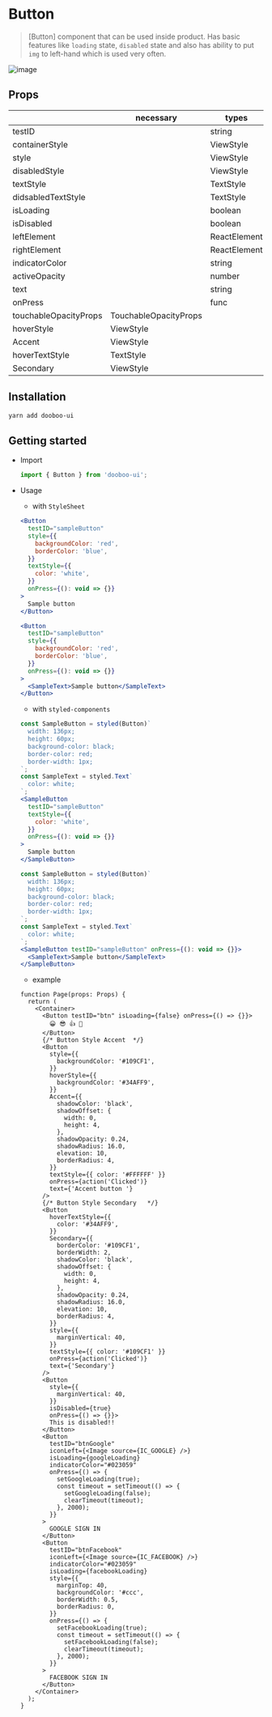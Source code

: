 
<Meta title="Components/Button" />

# Button

> [Button] component that can be used inside product. Has basic features like `loading` state, `disabled` state and also has ability to put `img` to left-hand which is used very often.

![image](https://user-images.githubusercontent.com/34743425/87122708-6a3b4500-c2c0-11ea-985c-a77a1fa90e8d.png)

## Props

|                       | necessary             | types        | default   |
| --------------------- | --------------------- | ------------ | --------- |
| testID                |                       | string       |           |
| containerStyle        |                       | ViewStyle    |           |
| style                 |                       | ViewStyle    |           |
| disabledStyle         |                       | ViewStyle    |           |
| textStyle             |                       | TextStyle    |           |
| didsabledTextStyle    |                       | TextStyle    |           |
| isLoading             |                       | boolean      |           |
| isDisabled            |                       | boolean      |           |
| leftElement           |                       | ReactElement |           |
| rightElement          |                       | ReactElement |           |
| indicatorColor        |                       | string       | '#ffffff' |
| activeOpacity         |                       | number       | 0.5       |
| text                  |                       | string       |           |
| onPress               |                       | func         |           |
| touchableOpacityProps | TouchableOpacityProps |              |
| hoverStyle            | ViewStyle             |              |
| Accent                | ViewStyle             |              |
| hoverTextStyle        | TextStyle             |              |
| Secondary             | ViewStyle             |              |

## Installation

```sh
yarn add dooboo-ui
```

## Getting started

- Import

  ```javascript
  import { Button } from 'dooboo-ui';
  ```

- Usage

  - with `StyleSheet`

  ```jsx
  <Button
    testID="sampleButton"
    style={{
      backgroundColor: 'red',
      borderColor: 'blue',
    }}
    textStyle={{
      color: 'white',
    }}
    onPress={(): void => {}}
  >
    Sample button
  </Button>
  ```

  ```jsx
  <Button
    testID="sampleButton"
    style={{
      backgroundColor: 'red',
      borderColor: 'blue',
    }}
    onPress={(): void => {}}
  >
    <SampleText>Sample button</SampleText>
  </Button>
  ```

  - with `styled-components`

  ```jsx
  const SampleButton = styled(Button)`
    width: 136px;
    height: 60px;
    background-color: black;
    border-color: red;
    border-width: 1px;
  `;
  const SampleText = styled.Text`
    color: white;
  `;
  <SampleButton
    testID="sampleButton"
    textStyle={{
      color: 'white',
    }}
    onPress={(): void => {}}
  >
    Sample button
  </SampleButton>
  ```

  ```jsx
  const SampleButton = styled(Button)`
    width: 136px;
    height: 60px;
    background-color: black;
    border-color: red;
    border-width: 1px;
  `;
  const SampleText = styled.Text`
    color: white;
  `;
  <SampleButton testID="sampleButton" onPress={(): void => {}}>
    <SampleText>Sample button</SampleText>
  </SampleButton>
  ```

  - example

  ```tsx
  function Page(props: Props) {
    return (
      <Container>
        <Button testID="btn" isLoading={false} onPress={() => {}}>
          😀 😎 👍 💯
        </Button>
        {/* Button Style Accent  */}
        <Button
          style={{
            backgroundColor: '#109CF1',
          }}
          hoverStyle={{
            backgroundColor: '#34AFF9',
          }}
          Accent={{
            shadowColor: 'black',
            shadowOffset: {
              width: 0,
              height: 4,
            },
            shadowOpacity: 0.24,
            shadowRadius: 16.0,
            elevation: 10,
            borderRadius: 4,
          }}
          textStyle={{ color: '#FFFFFF' }}
          onPress={action('Clicked')}
          text={'Accent button '}
        />
        {/* Button Style Secondary   */}
        <Button
          hoverTextStyle={{
            color: '#34AFF9',
          }}
          Secondary={{
            borderColor: '#109CF1',
            borderWidth: 2,
            shadowColor: 'black',
            shadowOffset: {
              width: 0,
              height: 4,
            },
            shadowOpacity: 0.24,
            shadowRadius: 16.0,
            elevation: 10,
            borderRadius: 4,
          }}
          style={{
            marginVertical: 40,
          }}
          textStyle={{ color: '#109CF1' }}
          onPress={action('Clicked')}
          text={'Secondary'}
        />
        <Button
          style={{
            marginVertical: 40,
          }}
          isDisabled={true}
          onPress={() => {}}>
          This is disabled!!
        </Button>
        <Button
          testID="btnGoogle"
          iconLeft={<Image source={IC_GOOGLE} />}
          isLoading={googleLoading}
          indicatorColor="#023059"
          onPress={() => {
            setGoogleLoading(true);
            const timeout = setTimeout(() => {
              setGoogleLoading(false);
              clearTimeout(timeout);
            }, 2000);
          }}
        >
          GOOGLE SIGN IN
        </Button>
        <Button
          testID="btnFacebook"
          iconLeft={<Image source={IC_FACEBOOK} />}
          indicatorColor="#023059"
          isLoading={facebookLoading}
          style={{
            marginTop: 40,
            backgroundColor: '#ccc',
            borderWidth: 0.5,
            borderRadius: 0,
          }}
          onPress={() => {
            setFacebookLoading(true);
            const timeout = setTimeout(() => {
              setFacebookLoading(false);
              clearTimeout(timeout);
            }, 2000);
          }}
        >
          FACEBOOK SIGN IN
        </Button>
      </Container>
    );
  }
  ```
